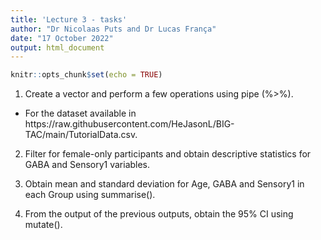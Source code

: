 ```yaml
---
title: 'Lecture 3 - tasks'
author: "Dr Nicolaas Puts and Dr Lucas França"
date: "17 October 2022"
output: html_document
---
```


```r
knitr::opts_chunk$set(echo = TRUE)
```


1. Create a vector and perform a few operations using pipe (%>%).

- For the dataset available in https://raw.githubusercontent.com/HeJasonL/BIG-TAC/main/TutorialData.csv.

2.  Filter for female-only participants and obtain descriptive statistics for GABA and Sensory1 variables.

3. Obtain mean and standard deviation for Age, GABA and Sensory1 in each Group using summarise().

4. From the output of the previous outputs, obtain the 95% CI using mutate().